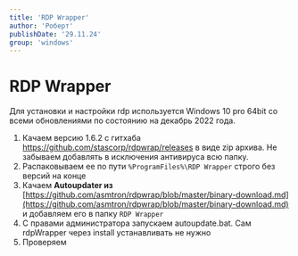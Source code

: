 ```yaml
---
title: 'RDP Wrapper'
author: 'Роберт'
publishDate: '29.11.24'
group: 'windows'
---
```


# RDP Wrapper

Для установки и настройки rdp используется Windows 10 pro 64bit со всеми обновлениями по состоянию на декабрь 2022 года.

1. Качаем версию 1.6.2 с гитхаба https://github.com/stascorp/rdpwrap/releases в виде zip архива. Не забываем добавлять в исключения антивируса всю папку.
2. Распаковываем ее по пути `%ProgramFiles%\RDP Wrapper` строго без версий на конце
3. Качаем **Autoupdater из** [https://github.com/asmtron/rdpwrap/blob/master/binary-download.md](https://github.com/asmtron/rdpwrap/blob/master/binary-download.md) и добавляем его в папку `RDP Wrapper`
4. С правами администратора запускаем autoupdate.bat. Сам rdpWrapper через install устанавливать не нужно
5. Проверяем
